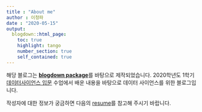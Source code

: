 ```yaml
--- 
title : "About me"
author : 이청파
date : "2020-05-15"
output: 
  blogdown::html_page:
    toc: true
    highlight: tango
    number_section: true
    self_contained: true
---  
```

 

해당 블로그는 [**blogdown package**](https://github.com/rstudio/blogdown)를 바탕으로 제작되었습니다. 2020학년도 1학기 [데이터사이언스 입문](https://statkclee.github.io/ds-intro-2020/) 수업에서 배운 내용을 바탕으로 데이터 사이언스를 위한 블로그입니다.

작성자에 대한 정보가 궁금하면 다음의 [resume](https://leechungpa.github.io/resume.html)를 참고해 주시기 바랍니다.